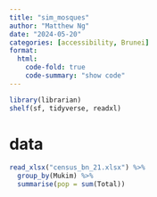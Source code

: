 ```yaml
---
title: "sim_mosques"
author: "Matthew Ng"
date: "2024-05-20"
categories: [accessibility, Brunei]
format:
  html:
    code-fold: true
    code-summary: "show code"
---
```


```r
library(librarian)
shelf(sf, tidyverse, readxl)
```

# data

```r
read_xlsx("census_bn_21.xlsx") %>% 
  group_by(Mukim) %>% 
  summarise(pop = sum(Total))
```
